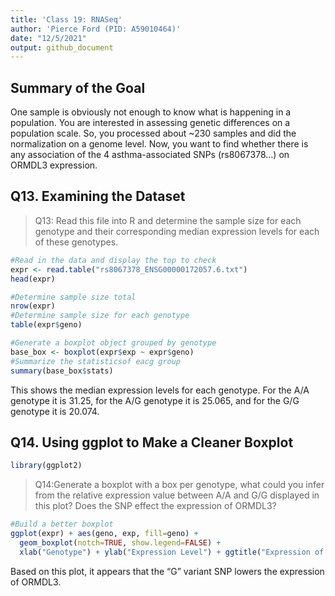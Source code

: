 ```yaml
---
title: 'Class 19: RNASeq'
author: 'Pierce Ford (PID: A59010464)'
date: "12/5/2021"
output: github_document
---
```


## Summary of the Goal

One sample is obviously not enough to know what is happening in a population. You are
interested in assessing genetic differences on a population scale. So, you processed about
~230 samples and did the normalization on a genome level. Now, you want to find whether
there is any association of the 4 asthma-associated SNPs (rs8067378...) on ORMDL3
expression.

## Q13. Examining the Dataset

> Q13: Read this file into R and determine the sample size for each genotype and their
corresponding median expression levels for each of these genotypes.

```r
#Read in the data and display the top to check
expr <- read.table("rs8067378_ENSG00000172057.6.txt")
head(expr)
```

```r
#Determine sample size total
nrow(expr)
#Determine sample size for each genotype
table(expr$geno)
```

```r
#Generate a boxplot object grouped by genotype
base_box <- boxplot(expr$exp ~ expr$geno)
#Summarize the statisticsof eacg group
summary(base_box$stats)
```
This shows the median expression levels for each genotype. For the A/A genotype 
it is 31.25, for the A/G genotype it is 25.065, and for the G/G genotype it is 
20.074.

## Q14. Using ggplot to Make a Cleaner Boxplot
```r
library(ggplot2)
```

> Q14:Generate a boxplot with a box per genotype, what could you infer from the relative
expression value between A/A and G/G displayed in this plot? Does the SNP effect the
expression of ORMDL3?

```r
#Build a better boxplot
ggplot(expr) + aes(geno, exp, fill=geno) +
  geom_boxplot(notch=TRUE, show.legend=FALSE) +
  xlab("Genotype") + ylab("Expression Level") + ggtitle("Expression of ORMDL3 by Genotype")
```

Based on this plot, it appears that the "G" variant SNP lowers the expression of 
ORMDL3.
